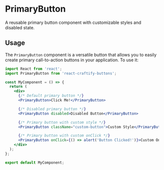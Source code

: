 
<Meta title="Buttons/PrimaryButton" component={PrimaryButton} />

# PrimaryButton

A reusable primary button component with customizable styles and disabled state.

## Usage

The `PrimaryButton` component is a versatile button that allows you to easily create primary call-to-action buttons in your application. To use it:

```jsx
import React from 'react';
import PrimaryButton from 'react-craftify-buttons';

const MyComponent = () => {
  return (
    <div>
      {/* Default primary button */}
      <PrimaryButton>Click Me!</PrimaryButton>

      {/* Disabled primary button */}
      <PrimaryButton disabled>Disabled Button</PrimaryButton>

      {/* Primary button with custom style */}
      <PrimaryButton className="custom-button">Custom Style</PrimaryButton>

      {/* Primary button with custom onClick */}
      <PrimaryButton onClick={() => alert('Button Clicked!')}>Custom OnClick</PrimaryButton>
    </div>
  );
};

export default MyComponent;
